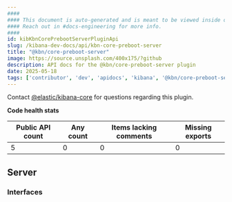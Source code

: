 ```yaml
---
####
#### This document is auto-generated and is meant to be viewed inside our experimental, new docs system.
#### Reach out in #docs-engineering for more info.
####
id: kibKbnCorePrebootServerPluginApi
slug: /kibana-dev-docs/api/kbn-core-preboot-server
title: "@kbn/core-preboot-server"
image: https://source.unsplash.com/400x175/?github
description: API docs for the @kbn/core-preboot-server plugin
date: 2025-05-18
tags: ['contributor', 'dev', 'apidocs', 'kibana', '@kbn/core-preboot-server']
---
```




Contact [@elastic/kibana-core](https://github.com/orgs/elastic/teams/kibana-core) for questions regarding this plugin.

**Code health stats**

| Public API count  | Any count | Items lacking comments | Missing exports |
|-------------------|-----------|------------------------|-----------------|
| 5 | 0 | 0 | 0 |

## Server

### Interfaces
<DocDefinitionList data={kbnCorePrebootServerObj.server.interfaces}/>

